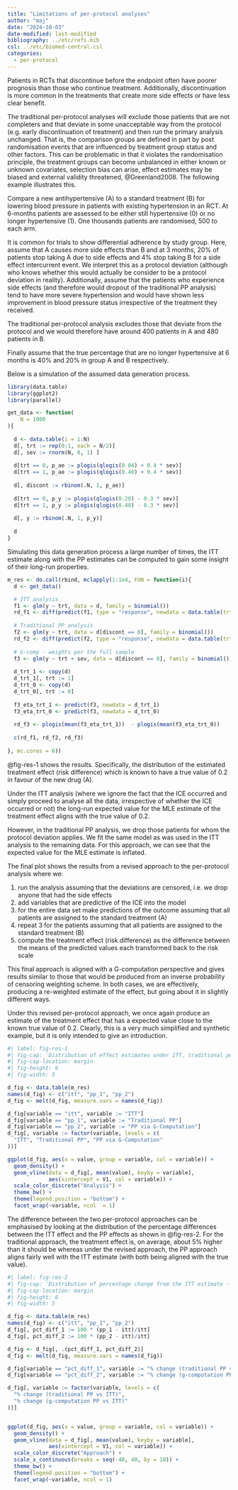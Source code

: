 ```yaml
---
title: "Limitations of per-protocol analyses"
author: "maj"
date: "2024-10-03"
date-modified: last-modified
bibliography: ../etc/refs.bib
csl: ../etc/biomed-central.csl
categories:
  - per-protocol
---
```




Patients in RCTs that discontinue before the endpoint often have poorer prognosis than those who continue treatment.
Additionally, discontinuation is more common in the treatments that create more side effects or have less clear benefit.

The traditional per-protocol analyses will exclude those patients that are not completers and that deviate in some unacceptable way from the protocol (e.g. early discontinuation of treatment) and then run the primary analysis unchanged.
That is, the comparison groups are defined in part by post randomisation events that are influenced by treatment group status and other factors.
This can be problematic in that it violates the randomisation principle, the treatment groups can become unbalanced in either known or unknown covariates, selection bias can arise, effect estimates may be biased and external validity threatened, @Greenland2008.
The following example illustrates this.

Compare a new antihypertensive (A) to a standard treatment (B) for lowering blood pressure in patients with existing hypertension in an RCT.
At 6-months patients are assessed to be either still hypertensive (0) or no longer hypertensive (1).
One thousands patients are randomised, 500 to each arm.

It is common for trials to show differential adherence by study group.
Here, assume that A causes more side effects than B and at 3 months, 20% of patients stop taking A due to side effects and 4% stop taking B for a side effect intercurrent event.
We interpret this as a protocol deviation (although who knows whether this would actually be consider to be a protocol deviation in reality).
Additionally, assume that the patients who experience side effects (and therefore would dropout of the traditional PP analysis) tend to have more severe hypertension and would have shown less improvement in blood pressure status irrespective of the treatment they received.

The traditional per-protocol analysis excludes those that deviate from the protocol and we would therefore have around 400 patients in A and 480 patients in B.

Finally assume that the true percentage that are no longer hypertensive at 6 months is 40% and 20% in group A and B respectively.

Below is a simulation of the assumed data generation process.

```r
library(data.table)
library(ggplot2)
library(parallel)

get_data <- function(
    N = 1000
){
  
  d <- data.table(i = 1:N)
  d[, trt := rep(0:1, each = N/2)]
  d[, sev := rnorm(N, 0, 1) ]
  
  d[trt == 0, p_ae := plogis(qlogis(0.04) + 0.4 * sev)]
  d[trt == 1, p_ae := plogis(qlogis(0.40) + 0.4 * sev)]
  
  d[, discont := rbinom(.N, 1, p_ae)]
  
  d[trt == 0, p_y := plogis(qlogis(0.20) - 0.3 * sev)]
  d[trt == 1, p_y := plogis(qlogis(0.40) - 0.3 * sev)]
  
  d[, y := rbinom(.N, 1, p_y)]
  
  d
}
```

Simulating this data generation process a large number of times, the ITT estimate along with the PP estimates can be computed to gain some insight of their long-run properties.

```r
m_res <- do.call(rbind, mclapply(1:1e4, FUN = function(i){
  d <- get_data()

  # ITT analysis
  f1 <- glm(y ~ trt, data = d, family = binomial())
  rd_f1 <- diff(predict(f1, type = "response", newdata = data.table(trt = 0:1)))
  
  # Traditional PP analysis 
  f2 <- glm(y ~ trt, data = d[discont == 0], family = binomial()) 
  rd_f2 <- diff(predict(f2, type = "response", newdata = data.table(trt = 0:1)))
  
  # G-comp - weights per the full sample
  f3 <- glm(y ~ trt + sev, data = d[discont == 0], family = binomial()) 
  
  d_trt_1 <- copy(d)
  d_trt_1[, trt := 1]
  d_trt_0 <- copy(d)
  d_trt_0[, trt := 0]
  
  f3_eta_trt_1 <- predict(f3, newdata = d_trt_1)
  f3_eta_trt_0 <- predict(f3, newdata = d_trt_0)
  
  rd_f3 <- plogis(mean(f3_eta_trt_1))  - plogis(mean(f3_eta_trt_0))
  
  c(rd_f1, rd_f2, rd_f3)
  
}, mc.cores = 6))
```

@fig-res-1 shows the results.
Specifically, the distribution of the estimated treatment effect (risk difference) which is known to have a true value of 0.2 in favour of the new drug (A).

Under the ITT analysis (where we ignore the fact that the ICE occurred and simply proceed to analyse all the data, irrespective of whether the ICE occurred or not) the long-run expected value for the MLE estimate of the treatment effect aligns with the true value of 0.2.

However, in the traditional PP analysis, we drop those patients for whom the protocol deviation applies.
We fit the same model as was used in the ITT analysis to the remaining data. 
For this approach, we can see that the expected value for the MLE estimate is inflated.

The final plot shows the results from a revised approach to the per-protocol analysis where we:

1. run the analysis assuming that the deviations are censored, i.e. we drop anyone that had the side effects
2. add variables that are predictive of the ICE into the model
3. for the entire data set make predictions of the outcome assuming that all patients are assigned to the standard treatment (A)
4. repeat 3 for the patients assuming that all patients are assigned to the standard treatment (B)
5. compute the treatment effect (risk difference) as the difference between the means of the predicted values each transformed back to the risk scale

This final approach is aligned with a G-computation perspective and gives results similar to those that would be produced from an inverse probability of censoring weighting scheme.
In both cases, we are effectively, producing a re-weighted estimate of the effect, but going about it in slightly different ways.

Under this revised per-protocol approach, we once again produce an estimate of the treatment effect that has a expected value close to the known true value of 0.2.
Clearly, this is a very much simplified and synthetic example, but it is only intended to give an introduction.

```r
#| label: fig-res-1
#| fig-cap: 'Distribution of effect estimates under ITT, traditional per-protocol and g-computation under the present of ICE'
#| fig-cap-location: margin
#| fig-height: 6
#| fig-width: 5

d_fig <- data.table(m_res)
names(d_fig) <- c("itt", "pp_1", "pp_2")
d_fig <- melt(d_fig, measure.vars = names(d_fig))

d_fig[variable == "itt", variable := "ITT"]
d_fig[variable == "pp_1", variable := "Traditional PP"]
d_fig[variable == "pp_2", variable := "PP via G-Computation"]
d_fig[, variable := factor(variable, levels = c(
  "ITT", "Traditional PP", "PP via G-Computation"
))]

ggplot(d_fig, aes(x = value, group = variable, col = variable)) + 
  geom_density() +
  geom_vline(data = d_fig[, mean(value), keyby = variable], 
             aes(xintercept = V1, col = variable)) +
  scale_color_discrete("Analysis") +
  theme_bw() +
  theme(legend.position = "bottom") +
  facet_wrap(~variable, ncol  = 1)
```

The difference between the two per-protocol approaches can be emphasised by looking at the distribution of the percentage differences between the ITT effect and the PP effects as shown in @fig-res-2.
For the traditional approach, the treatment effect is, on average, about 5% higher than it should be whereas under the revised approach, the PP approach aligns fairly well with the ITT estimate (with both being aligned with the true value).

```r
#| label: fig-res-2
#| fig-cap: 'Distribution of percentage change from the ITT estimate - traditional per-protocol and g-computation'
#| fig-cap-location: margin
#| fig-height: 6
#| fig-width: 5

d_fig <- data.table(m_res)
names(d_fig) <- c("itt", "pp_1", "pp_2")
d_fig[, pct_diff_1 := 100 * (pp_1 - itt)/itt]
d_fig[, pct_diff_2 := 100 * (pp_2 - itt)/itt]

d_fig <- d_fig[, .(pct_diff_1, pct_diff_2)]
d_fig <- melt(d_fig, measure.vars = names(d_fig))

d_fig[variable == "pct_diff_1", variable := "% change (traditional PP vs ITT)"]
d_fig[variable == "pct_diff_2", variable := "% change (g-computation PP vs ITT)"]

d_fig[, variable := factor(variable, levels = c(
  "% change (traditional PP vs ITT)", 
  "% change (g-computation PP vs ITT)"
))]


ggplot(d_fig, aes(x = value, group = variable, col = variable)) + 
  geom_density() +
  geom_vline(data = d_fig[, mean(value), keyby = variable], 
             aes(xintercept = V1, col = variable)) +
  scale_color_discrete("Approach") +
  scale_x_continuous(breaks = seq(-40, 40, by = 10)) +
  theme_bw() +
  theme(legend.position = "bottom") +
  facet_wrap(~variable, ncol = 1)
```

